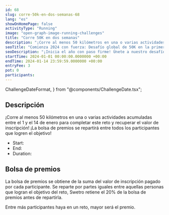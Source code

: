 ```yaml
---
id: 68
slug: corre-50k-en-dos-semanas-68
lang: "es"
showOnHomePage: false
activityType: "Running"
image: "open-graph-image-running-challenges"
title: "Corre 50K en dos semanas"
description: "¡Corre al menos 50 kilómetros en una o varias actividades acumuladas entre el 1 y el 14 de enero para completar este reto y recuperar el valor de inscripción! ¡La bolsa de premios se repartirá entre todos los participantes que logren el objetivo!"
seoTitle: "Comienza 2024 con fuerza: Desafío global de 50K en la primera quincena de enero"
seoDescription: "¡Inicia el año con paso firme! Únete a nuestro desafío global de 50K del 1 al 14 de enero. Corre, conecta y alcanza metas. ¡Abierto a todos, participa desde cualquier lugar del mundo!"
startTime: 2024-01-01 00:00:00.0000000 +00:00
endTime: 2024-01-14 23:59:59.0000000 +00:00
entryFee: 3
pot: 0
participants:
---
```


  ChallengeDateFormat,
} from "@components/ChallengeDate.tsx";

## Descripción

¡Corre al menos 50 kilómetros en una o varias actividades acumuladas entre el 1 y el 14 de enero para completar este reto y recuperar el valor de inscripción! ¡La bolsa de premios se repartirá entre todos los participantes que logren el objetivo!

- Start: <ChallengeDate date={frontmatter.startTime} lang={frontmatter.lang} dateFormat={ChallengeDateFormat.Long} client:load />
- End: <ChallengeDate date={frontmatter.endTime} lang={frontmatter.lang} dateFormat={ChallengeDateFormat.Long} client:load />
- Duration: <ChallengeDuration startTime={frontmatter.startTime} endTime={frontmatter.endTime} lang={frontmatter.lang} client:load />

## Bolsa de premios

La bolsa de premios se obtiene de la suma del valor de inscripción pagado por cada participante. Se reparte por partes iguales entre aquellas personas que logran el objetivo del reto, Swetro retiene el 20% de la bolsa de premios antes de repartirla.

Entre más participantes haya en un reto, mayor será el premio.

